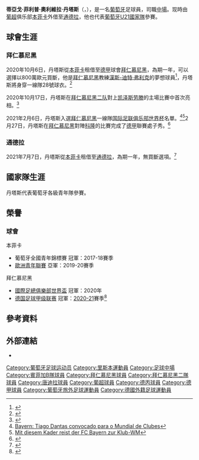 {{Portuguese name|奥利维拉（Oliveira）|丹塔斯（Dantas）}}
{{noteTA
|G1=Football
|G2=uefa
}}

{{Infobox football biography
| name                = 蒂亞戈·丹塔斯<br />''Tiago Dantas''
| image               = Tiago_Dantas_2019.png
| caption             = 2019年的丹塔斯
| fullname            = 蒂亚戈·菲利佩·奥利维拉·丹塔斯<br>''Tiago Filipe Oliveira Dantas''
| birth_date          = {{birth date and age|2000|12|24|df=y}}
| birth_place         = {{POR}}[[里斯本|里斯本]]
| height              = {{convert|1.69|m|ftin|0|abbr=on}}
| position            = 中場
| currentclub         = [[唐迪拉體育會|通德拉]]（由[[里斯本與本菲卡體育|本菲卡]]外借）
| clubnumber          = 28
| youthyears1         = 2008–
| youthclubs1         = [[里斯本與本菲卡體育|本菲卡]]
| years1 = 2018–
| clubs1 =  [[賓菲加體育B隊|本菲卡B隊]]
| caps1  = 49
| goals1 = 5
| years2 = 2018–
| clubs2 =  [[里斯本與本菲卡體育|本菲卡]]
| caps2  = 0
| goals2 = 0
| years3 = 2020–2021
| clubs3 = → [[拜仁慕尼黑足球俱乐部二队|拜仁慕尼黑二队]]（外借）
| caps3  = 7
| goals3 = 0
| years4 = 2020–2021
| clubs4 = →  [[拜仁慕尼黑足球俱乐部|拜仁慕尼黑]]（外借）
| caps4  = 2
| goals4 = 0 
| years5 = 2021–
| clubs5 = →  [[唐迪拉體育會|通德拉]]（外借）
| caps5  = 12
| goals5 = 0 
| nationalyears1 = 2016     | nationalteam1 = 葡萄牙U-16 | nationalcaps1 = 2 | nationalgoals1 = 0
| nationalyears2 = 2016     | nationalteam2 = 葡萄牙U-17 | nationalcaps2 = 2 | nationalgoals2 = 0
| nationalyears3 = 2018–2019   | nationalteam3 = 葡萄牙U-19 | nationalcaps3 = 8 | nationalgoals3 = 1
| nationalyears4 = 2019    | nationalteam4 = 葡萄牙U-20 | nationalcaps4 = 4 | nationalgoals4 = 1
| nationalyears5 = 2021–
| nationalteam5 = [[葡萄牙21歲以下國家足球隊|葡萄牙U-21]] 
| nationalcaps5 = 5 
| nationalgoals5 = 0
| medaltemplates      = 
| club-update         = 2022年1月8日
| nationalteam-update = 2021年11月16日
}}
'''蒂亞戈·菲利普·奧利維拉·丹塔斯'''（{{lang-pt|Tiago Filipe Oliveira Dantas}}，{{bd|2000年|12月24日}}），是一名[[葡萄牙|葡萄牙]]足球員，司職[[中場|中場]]。现時由[[葡萄牙足球超级联赛|葡超]]俱乐部[[里斯本與本菲卡體育|本菲卡]]外借至[[唐迪拉體育會|通德拉]]，他也代表[[葡萄牙21歲以下國家足球隊|葡萄牙U21國家隊]]參賽。

== 球會生涯 ==
=== 拜仁慕尼黑 ===
2020年10月6日，丹塔斯從[[里斯本與本菲卡體育|本菲卡]]租借至[[德甲|德甲]]球會[[拜仁慕尼黑|拜仁慕尼黑]]，為期一年，可以選擇以800萬歐元買斷，他是[[拜仁慕尼黑|拜仁慕尼黑]]教練[[漢斯-迪特·弗利克|漢斯-迪特·弗利克]]的夢想球員<ref>{{cite news|url=https://www.goal.com/de/meldungen/thiago-dantas-benfica-bayern-wechsel-leihe-kaufoption/fa9utoay09oq1uiui0r7kv429 |title=FC Bayern München verpflichtet Benfica-Talent Tiago Dantas|website=Goal |date=2020-10-06}}</ref>，丹塔斯將身穿一線隊28號球衣。<ref>{{cite news|url=https://tvi24.iol.pt/made-in/benfica/foto-a-camisola-que-tiago-dantas-vai-usar-no-bayern |title=A CAMISOLA QUE TIAGO DANTAS VAI USAR NO BAYERN|website=TVI24 |date=2020-10-08}}</ref>

2020年10月17日，丹塔斯在[[拜仁慕尼黑足球俱乐部二队|拜仁慕尼黑二队]]對上[[凯泽斯劳滕足球俱乐部|凯泽斯劳滕]]的主場比賽中首次亮相。<ref>{{cite news|url=https://www.transfermarkt.de/kaiserslautern-auch-gegen-bayern-ii-sieglos-ndash-1860-mit-remis-im-topspiel-in-rostock/view/news/373088 |title=Kaiserslautern auch gegen Bayern II sieglos – 1860 mit Remis im Topspiel in Rostock|website=Transfermarkt |date=2020-10-17}}</ref>

2021年2月6日，丹塔斯入選[[拜仁慕尼黑足球俱乐部|拜仁慕尼黑]]一線隊[[国际足联俱乐部世界杯|国际足联俱乐部世界杯]]名單。<ref>[https://maisfutebol.iol.pt/made-in/internacional/bayern-tiago-dantas-convocado-para-o-mundial-de-clubes Bayern: Tiago Dantas convocado para o Mundial de Clubes]</ref><ref>[https://fcbayern.com/de/news/2021/02/fifa-klub-wm/mit-diesem-kader-reist-der-fc-bayern-zur-klub-wm-nach-katar Mit diesem Kader reist der FC Bayern zur Klub-WM]</ref>2月27日，丹塔斯在[[拜仁慕尼黑足球俱乐部|拜仁慕尼黑]]對陣[[科隆足球俱樂部|科隆]]的比賽完成了[[德甲|德甲]]聯賽處子秀。<ref>{{cite web |url=https://www.ojogo.pt/internacional/portugueses/noticias/tiago-dantas-estreia-se-pela-equipa-principal-do-bayern-13400480.html |title=Tiago Dantas estreia-se pela equipa principal do Bayern |website=OJOGO |date=2021-02-27  }}</ref>

=== 通德拉 ===
2021年7月7日，丹塔斯從[[里斯本與本菲卡體育|本菲卡]]租借至[[唐迪拉體育會|通德拉]]，為期一年，無買斷選項。<ref>{{cite news|url=https://www.abola.pt/nnh/2021-07-07/tondela-tiago-dantas-confirmado-como-reforco/897016|title=TIAGO DANTAS CONFIRMADO COMO REFORÇO|date=2021-07-07|accessdate=2021-07-09|work=A BOLA|language=pt}}</ref>

== 國家隊生涯 ==
丹塔斯代表葡萄牙各級青年隊參賽。

== 榮譽 ==
=== 球會 ===
;{{flagicon|POR}} 本菲卡
*葡萄牙全國青年錦標賽 冠軍：2017-18賽季
*[[歐洲青年聯賽|歐洲青年聯賽]] 亞軍：2019-20賽季


;{{flagicon|GER}} 拜仁慕尼黑
*[[國際足總俱樂部世界盃|國際足總俱樂部世界盃]] 冠軍：2020年
*[[德国足球甲级联赛|德国足球甲级联赛]] 冠軍：[[2020年至2021年德国足球甲级联赛|2020-21]]賽季<ref>{{cite news|url=https://www.dw.com/en/bayern-munich-bundesliga-champions-after-rb-leipzig-lose-to-borussia-dortmund/a-57470633|title=Bayern Munich Bundesliga champions after RB Leipzig lose to Borussia Dortmund|date=2021-05-08|accessdate=2021-05-08|work=DW|language=en}}</ref>

== 參考資料 ==
{{Reflist|2}}

==外部連結==
*{{Soccerway|505982}}

{{DEFAULTSORT:Dantas, Tiago}}
[[Category:葡萄牙足球运动员|Category:葡萄牙足球运动员]]
[[Category:里斯本運動員|Category:里斯本運動員]]
[[Category:足球中場|Category:足球中場]]
[[Category:賓菲加B隊球員|Category:賓菲加B隊球員]]
[[Category:拜仁慕尼黑球員|Category:拜仁慕尼黑球員]]
[[Category:拜仁慕尼黑二隊球員|Category:拜仁慕尼黑二隊球員]]
[[Category:唐迪拉球員|Category:唐迪拉球員]]
[[Category:葡超球員|Category:葡超球員]]
[[Category:德丙球員|Category:德丙球員]]
[[Category:德甲球員|Category:德甲球員]]
[[Category:葡萄牙旅外足球運動員|Category:葡萄牙旅外足球運動員]]
[[Category:德國外籍足球運動員|Category:德國外籍足球運動員]]